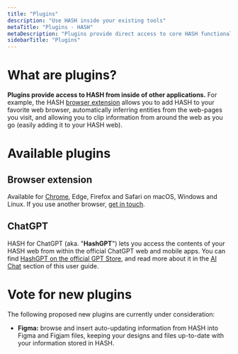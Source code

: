 ```yaml
---
title: "Plugins"
description: "Use HASH inside your existing tools"
metaTitle: "Plugins - HASH"
metaDescription: "Plugins provide direct access to core HASH functionality and your data from within external applications, such as browsers."
sidebarTitle: "Plugins"
---
```


# What are plugins?

**Plugins provide access to HASH from inside of other applications.** For example, the HASH [browser extension](#browsers) allows you to add HASH to your favorite web browser, automatically inferring entities from the web-pages you visit, and allowing you to clip information from around the web as you go (easily adding it to your HASH web).

# Available plugins

## Browser extension<a id="#browsers" />

Available for [Chrome](https://chromewebstore.google.com/detail/hash-ai/nljhmbdifehhnkhinhfooebllaajlddb), Edge, Firefox and Safari on macOS, Windows and Linux. If you use another browser, [get in touch](/contact).

## ChatGPT<a id="#hashgpt" />

HASH for ChatGPT (aka. "**HashGPT**") lets you access the contents of your HASH web from within the official ChatGPT web and mobile apps. You can find [HashGPT on the official GPT Store](https://chat.openai.com/g/g-i9t0QlD9c-hashgpt), and read more about it in the [AI Chat](/guide/ai/chat#hashgpt) section of this user guide.

# Vote for new plugins

The following proposed new plugins are currently under consideration:

- **Figma:** browse and insert auto-updating information from HASH into Figma and Figjam files, keeping your designs and files up-to-date with your information stored in HASH.
